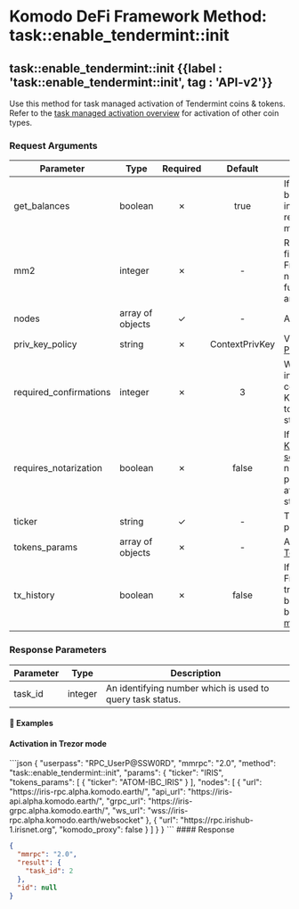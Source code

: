 
# Komodo DeFi Framework Method: task::enable\_tendermint::init

## task::enable\_tendermint::init {{label : 'task::enable_tendermint::init', tag : 'API-v2'}}

Use this method for task managed activation of Tendermint coins & tokens. Refer to the [task managed activation overview](/komodo-defi-framework/api/v20/coin_activation/task_managed/) for activation of other coin types.

### Request Arguments

| Parameter               | Type             | Required |     Default    | Description                                                                                                                                                                                                                              |
| ----------------------- | ---------------- | :------: | :------------: | ---------------------------------------------------------------------------------------------------------------------------------------------------------------------------------------------------------------------------------------- |
| get\_balances           | boolean          |     ✗    |      true      | If false, coin and token balances will not be returned in the response, and the response will be returned more quickly.                                                                                                                  |
| mm2                     | integer          |     ✗    |        -       | Required if not set in coins file. Informs the Komodo DeFi Framework API whether or not the coin is expected to function. Accepted values are 0 or 1.                                                                                    |
| nodes                   | array of objects |     ✓    |        -       | A list of [CoinNode objects](/komodo-defi-framework/api/common_structures/activation/#coin-node).                                                                                                                                        |
| priv\_key\_policy       | string           |     ✗    | ContextPrivKey | Value can be [PrivKeyActivationPolicyEnum](/komodo-defi-framework/api/common_structures/enums/#priv-key-activation-policy-enum).                                                                                                         |
| required\_confirmations | integer          |     ✗    |        3       | When the platform coin is involved, the number of confirmations for the Komodo DeFi Framework API to wait during the transaction steps of an atomic swap.                                                                                |
| requires\_notarization  | boolean          |     ✗    |      false     | If true, coins protected by [Komodo Platform's dPoW security](https://satindergrewal.medium.com/delayed-proof-of-work-explained-9a74250dbb86) will wait for a notarization before progressing to the next atomic swap transactions step. |
| ticker                  | string           |     ✓    |        -       | Ticker of the platform protocol coin.                                                                                                                                                                                                    |
| tokens\_params          | array of objects |     ✗    |        -       | A list of standard [TokensRequest](/komodo-defi-framework/api/common_structures/activation/#tokens-request) objects.                                                                                                                     |
| tx\_history             | boolean          |     ✗    |      false     | If true the Komodo DeFi Framework API will preload transaction history as a background process. Must be set to true to use the [my\_tx\_history](/komodo-defi-framework/api/legacy/my_tx_history/#my-tx-history) method.                 |

### Response Parameters

| Parameter | Type    | Description                                               |
| --------- | ------- | --------------------------------------------------------- |
| task\_id  | integer | An identifying number which is used to query task status. |

#### 📌 Examples

#### Activation in Trezor mode

<CodeGroup title="Tendermint Activation (Trezor mode)" tag="POST" label="task::enable_tendermint::init" mm2MethodDecorate="true">
  ```json
  {
    "userpass": "RPC_UserP@SSW0RD",
    "mmrpc": "2.0",
    "method": "task::enable_tendermint::init",
    "params": {
      "ticker": "IRIS",
      "tokens_params": [
        {
          "ticker": "ATOM-IBC_IRIS"
        }
      ],
      "nodes": [
        {
          "url": "https://iris-rpc.alpha.komodo.earth/",
          "api_url": "https://iris-api.alpha.komodo.earth/",
          "grpc_url": "https://iris-grpc.alpha.komodo.earth/",
          "ws_url": "wss://iris-rpc.alpha.komodo.earth/websocket"
        },
        {
          "url": "https://rpc.irishub-1.irisnet.org",
          "komodo_proxy": false
        }
      ]
    }
  }
  ```
</CodeGroup>

<CollapsibleSection expandedText="Hide Response" collapsedText="Show Response">
  #### Response

  ```json
  {
    "mmrpc": "2.0",
    "result": {
      "task_id": 2
    },
    "id": null
  }
  ```
</CollapsibleSection>
